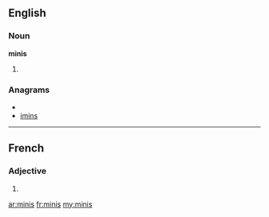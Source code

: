 ==English==

===Noun===
'''minis'''

# {{plural of|[[mini]]}}

===Anagrams===
* {{alphagram|iimns}}
* [[imins#English|imins]]

----

==French==

===Adjective===
{{fr-adj-form}} {{m|p}}

# {{form of|masculine plural|[[mini]]|lang=fr}}

[[ar:minis]]
[[fr:minis]]
[[my:minis]]